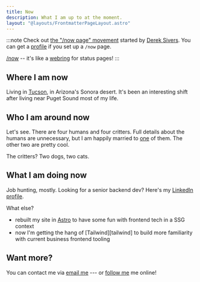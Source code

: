 ```yaml
---
title: Now
description: What I am up to at the moment.
layout: "@layouts/FrontmatterPageLayout.astro"
---
```

[now-ff]: https://sive.rs/nowff
[sivers]: https://sive.rs
[profile]: https://nownownow.com/p/2ugf
[nnn]: https://nownownow.com
[webring]: https://en.wikipedia.org/wiki/Webring

:::note
Check out [the "/now page" movement][now-ff] started by [Derek Sivers][sivers]. You can get a [profile][profile] if you set up a `/now` page.

[/now][nnn] -- it's like a [webring][webring] for status pages!
:::


## Where I am now

[tucson]: https://www.visittucson.org

Living in [Tucson][tucson], in Arizona's Sonora desert. It's been an interesting shift after living near Puget Sound most of my life.


## Who I am around now

[mrs-geek]: https://hackers.town/@IamMrsGeek/

Let's see. There are four humans and four critters. Full details about the humans are unnecessary, but I am happily married to [one][mrs-geek] of them. The other two are pretty cool.

The critters? Two dogs, two cats.


## What I am doing now

[linkedin]: https://www.linkedin.com/in/brianwisti

Job hunting, mostly. Looking for a senior backend dev? Here's my [LinkedIn profile][linkedin].

What else?

[astro]: https://astro.build

- rebuilt my site in [Astro][astro] to have some fun with frontend tech in a SSG context
- now I'm getting the hang of [Tailwind][tailwind] to build more familiarity with current business frontend tooling

## Want more?

[email]: mailto:brianwisti@pobox.com
[follow]: /follow/

You can contact me via [email me][email] --- or [follow me][follow] me online!
